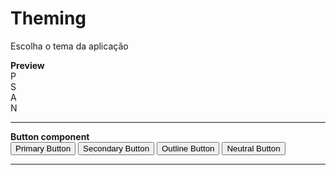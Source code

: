 
<Meta title="Select theme" />

# Theming

Escolha o tema da aplicação

<div className="bg-base-100 px-4 py-3 rounded-lg border border-zinc-700">
  <strong className="block mb-3 text-lg">Preview</strong>

<div class="flex flex-wrap gap-1">
  <div
    class="bg-primary flex aspect-square w-5 items-center justify-center rounded lg:w-6"
    title="primary"
  >
    <div class="text-primary-content text-sm font-bold">P</div>
  </div>
  <div
    class="bg-secondary flex aspect-square w-5 items-center justify-center rounded lg:w-6"
    title="secondary"
  >
    <div class="text-secondary-content text-sm font-bold">S</div>
  </div>
  <div
    class="bg-accent flex aspect-square w-5 items-center justify-center rounded lg:w-6"
    title="accent"
  >
    <div class="text-accent-content text-sm font-bold">A</div>
  </div>
  <div
    class="bg-neutral flex aspect-square w-5 items-center justify-center rounded lg:w-6"
    title="neutral"
  >
    <div class="text-neutral-content text-sm font-bold">N</div>
  </div>
</div>

<hr className="my-4" />

<div class="flex flex-col gap-3">
  <strong className="block mb-3 text-lg">Button component</strong>

  <div className="grid grid-cols-2 gap-4">
    <Button variant="primary">
      <span>Primary Button</span>
    </Button>
    <Button variant="secondary">
      <span>Secondary Button</span>
    </Button>
    <Button variant="primary" opt="outline">
      <span>Outline Button</span>
    </Button>
    <Button>Neutral Button</Button>
  </div>
</div>

</div>

<hr className="my-4" />

<ThemeSelector />
